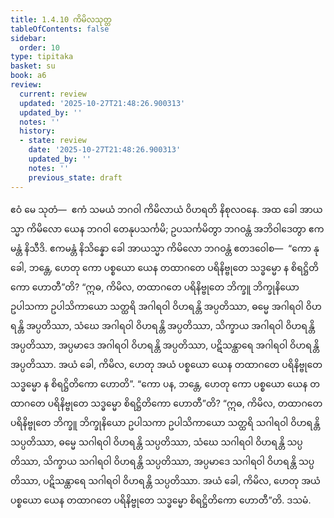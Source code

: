 ```yaml
---
title: 1.4.10 ကိမိလသုတ္တ
tableOfContents: false
sidebar:
  order: 10
type: tipitaka
basket: su
book: a6
review:
  current: review
  updated: '2025-10-27T21:48:26.900313'
  updated_by: ''
  notes: ''
  history:
  - state: review
    date: '2025-10-27T21:48:26.900313'
    updated_by: ''
    notes: ''
    previous_state: draft
---
```



<ReviewStatus review={frontmatter.review} showDetails={true} />

<HypothesisAnnotation frontmatter={frontmatter} />

<DynamicBreadcrumb />

<Division number="40" book="a6" e="ch" v="16" p="298">

<Paragraph number="261" book="a6">
ဧဝံ မေ သုတံ—  ဧကံ သမယံ ဘဂဝါ ကိမိလာယံ ဝိဟရတိ နိစုလဝနေ. အထ ခေါ အာယသ္မာ ကိမိလော ယေန ဘဂဝါ တေနုပသင်္ကမိ; ဥပသင်္ကမိတွာ ဘဂဝန္တံ အဘိဝါဒေတွာ ဧကမန္တံ နိသီဒိ. ဧကမန္တံ နိသိန္နော ခေါ အာယသ္မာ ကိမိလော ဘဂဝန္တံ ဧတဒဝေါစ—  “ကော နု ခေါ, ဘန္တေ, ဟေတု ကော ပစ္စယော ယေန တထာဂတေ ပရိနိဗ္ဗုတေ သဒ္ဓမ္မော န စိရဋ္ဌိတိကော ဟောတီ”တိ? “ဣဓ, ကိမိလ, တထာဂတေ ပရိနိဗ္ဗုတေ ဘိက္ခူ ဘိက္ခုနိယော ဥပါသကာ ဥပါသိကာယော သတ္ထရိ အဂါရဝါ ဝိဟရန္တိ အပ္ပတိဿာ, ဓမ္မေ အဂါရဝါ ဝိဟရန္တိ အပ္ပတိဿာ, သံဃေ အဂါရဝါ ဝိဟရန္တိ အပ္ပတိဿာ, သိက္ခာယ အဂါရဝါ ဝိဟရန္တိ အပ္ပတိဿာ, အပ္ပမာဒေ အဂါရဝါ ဝိဟရန္တိ အပ္ပတိဿာ, ပဋိသန္ထာရေ အဂါရဝါ ဝိဟရန္တိ အပ္ပတိဿာ. အယံ ခေါ, ကိမိလ, ဟေတု အယံ ပစ္စယော ယေန တထာဂတေ ပရိနိဗ္ဗုတေ သဒ္ဓမ္မော န စိရဋ္ဌိတိကော ဟောတိ”.
</Paragraph>

<Paragraph number="262" book="a6">
“ကော ပန, ဘန္တေ, ဟေတု ကော ပစ္စယော ယေန တထာဂတေ ပရိနိဗ္ဗုတေ သဒ္ဓမ္မော စိရဋ္ဌိတိကော ဟောတီ”တိ? “ဣဓ, ကိမိလ, တထာဂတေ ပရိနိဗ္ဗုတေ ဘိက္ခူ ဘိက္ခုနိယော ဥပါသကာ ဥပါသိကာယော သတ္ထရိ သဂါရဝါ ဝိဟရန္တိ သပ္ပတိဿာ, ဓမ္မေ သဂါရဝါ ဝိဟရန္တိ သပ္ပတိဿာ, သံဃေ သဂါရဝါ ဝိဟရန္တိ သပ္ပတိဿာ, သိက္ခာယ သဂါရဝါ ဝိဟရန္တိ သပ္ပတိဿာ, အပ္ပမာဒေ သဂါရဝါ ဝိဟရန္တိ သပ္ပတိဿာ, ပဋိသန္ထာရေ သဂါရဝါ ဝိဟရန္တိ သပ္ပတိဿာ. အယံ ခေါ, ကိမိလ, ဟေတု အယံ ပစ္စယော ယေန တထာဂတေ ပရိနိဗ္ဗုတေ သဒ္ဓမ္မော စိရဋ္ဌိတိကော ဟောတီ”တိ.

</Paragraph>
</Division>

<Paragraph number="263" type="center" book="a6">
ဒသမံ.
</Paragraph>